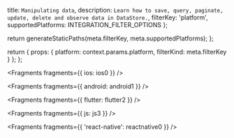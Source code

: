   title: `Manipulating data`,
  description: `Learn how to save, query, paginate, update, delete and observe data in DataStore.`,
  filterKey: 'platform',
  supportedPlatforms: INTEGRATION_FILTER_OPTIONS
};



  return generateStaticPaths(meta.filterKey, meta.supportedPlatforms);
};

  return {
    props: {
      platform: context.params.platform,
      filterKind: meta.filterKey
    }
  };
};


<Fragments fragments={{ ios: ios0 }} />


<Fragments fragments={{ android: android1 }} />


<Fragments fragments={{ flutter: flutter2 }} />


<Fragments fragments={{ js: js3 }} />


<Fragments fragments={{ 'react-native': reactnative0 }} />
